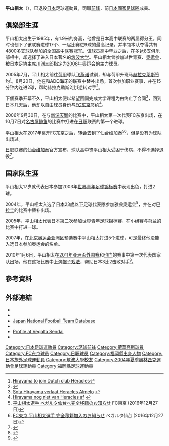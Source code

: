 {{noteta|G1=足球|G2=uefa}}
{{Football player infobox| 
| playername= 平山相太
| image    = Sota Hirayama - top.jpg
| fullname = 平山相太
| englishfullname = Sōta Hirayama
| nickname    = 
| height      = {{height|meters=1.92}}
| dateofbirth = {{birth date and age|1985|6|6}}
| cityofbirth = [[福岡縣|福岡縣]][[北九州市|北九州市]]
| countryofbirth = {{JPN}}
| clubnumber = 
| currentclub  = 已退役
| position = [[前鋒_(足球)|前鋒]]
| youthyears1 = 2004–2005
| youthclubs1 = [[築波大學|築波大學]]
| years1 = 2005–2006
| clubs1 = [[赫拉克勒斯足球俱樂部|赫拉克勒斯]]
| caps1 = 32
| goals1 = 8
| years2 = 2006–2016
| clubs2 = [[FC東京|FC東京]]
| caps2 = 169
| goals2 = 33
| years3 = 2017
| clubs3 = [[仙台維加泰|仙台維加泰]]
| caps3 = 0
| goals3 = 0
| nationalyears1 =2003–2005
| nationalteam1 = [[日本20歲以下足球代表隊|日本U-20]]
| nationalcaps1 = 8
| nationalgoals1 = 3
| nationalyears2 =2004
| nationalteam2 = [[日本23歲以下足球代表隊|日本U-23]]
| nationalcaps2 = 1
| nationalgoals2 = 0
| nationalyears3 =2010
| nationalteam3 = [[日本國家足球隊|日本]]
| nationalcaps3 = 4
| nationalgoals3 = 3
| pcupdate = 2017年12月5日
| ntupdate = 2010年1月6日
}}
'''平山相太'''（{{bd|1985年|6月6日||}}），已退役[[日本|日本]]足球運動員，司職[[前鋒_(足球)|前鋒]]，前[[日本國家足球隊|日本國家足球隊]]成員。

==俱樂部生涯==
平山相太出生于1985年，有1.9米的身高，他曾是日本高中联赛的两届得分王，同时也创下了该联赛进球17个、一届比赛进9球的最高记录，{{R|js88|number594}}并率领本队夺得共有4800多支球队参加的[[全国高中联赛|全国高中联赛]]冠军。该球员高中毕业之后，在多达8支俱乐部相中，却选择了进入日本著名的[[筑波大学|筑波大学]]。平山相太曾参加过世青赛、[[奥运会|奥运会]]，被日本足协主席[[川渊三郎|川渊三郎]]指定为[[2008年奥运会|2008年奥运会]]的主力球员。

2005年7月，平山相太前往[[荷甲|荷甲]]球队[[飞燕诺|飞燕诺]]试训，却与荷甲升班马[[赫拉克勒斯足球俱乐部|赫拉克莱斯]]签约<ref>[http://www.crisscross.com/jp/news/345705 Hirayama to join Dutch club Heracles]{{dead link|date=2017年12月 |bot=InternetArchiveBot |fix-attempted=yes }}</ref>。8月20日，他在和[[ADO海牙|ADO海牙]]的联赛中替补出场，首次参加职业赛事，并在15分钟内连进2球，帮助赫拉克勒斯2比1逆转对手<ref>{{Cite web |url=http://soccernet.espn.go.com/report?id=187812&cc=5901 |title=ADO Den Haag 1-2 SC Heracles Almelo |accessdate=2010-02-05 |archive-date=2011-05-25 |archive-url=https://web.archive.org/web/20110525132021/http://soccernet.espn.go.com/report?id=187812&cc=5901 |dead-url=no }}</ref>。

下個赛季开幕不久，平山相太便以希望回国完成大学课程为由终止了合同<ref>[http://www.heracles.nl/b9032c59-1854-4285-a3a2-b1c0446f321f.aspx?newsId=1945 Sota Hirayama verlaat Heracles Almelo] {{webarchive|url=https://web.archive.org/web/20070927224008/http://www.heracles.nl/b9032c59-1854-4285-a3a2-b1c0446f321f.aspx?newsId=1945 |date=2007-09-27 }}</ref>，回到日本几天后，他却以自由球员身份与[[FC东京|FC东京]]签约<ref>[http://www.nos.nl/nos/artikelen/2006/09/art000001C6D0EF6C0D834D.html Hirayama nog niet van Heracles af] {{webarchive|url=https://web.archive.org/web/20070930210106/http://www.nos.nl/nos/artikelen/2006/09/art000001C6D0EF6C0D834D.html |date=2007-09-30 }}</ref>。

2006年9月30日，在与[[新潟天鹅|新潟天鹅]]的比赛中，平山相太第一次代表FC东京出场，在10月7日对[[名古屋鲸鱼|名古屋鲸鱼]]的比赛中打进在[[日职|日职]]联赛的第一个进球。

平山相太在2017年离开[[FC东京|FC东京]]之后，转会去到了[[仙台维加泰|仙台维加泰]]<ref>[http://www.fctokyo.co.jp/?p=253669 平山相太選手 ベガルタ仙台へ完全移籍のお知らせ] {{Wayback|url=http://www.fctokyo.co.jp/?p=253669 |date=20171205042204 }} FC東京 (2016年12月27日)</ref><ref>[http://www.vegalta.co.jp/news/press_release/2016/12/post-4318.html FC東京 平山相太選手 完全移籍加入のお知らせ] {{Wayback|url=http://www.vegalta.co.jp/news/press_release/2016/12/post-4318.html |date=20170714041623 }} ベガルタ仙台 (2016年12月27日)</ref>，但是没有为球队出场过。

[[日职|日职]]联赛的[[仙台维加泰|仙台维加泰]]官方宣布，球队高中锋平山相太受困于伤病，不得不选择退役<ref>{{Cite press release|url=http://www.vegalta.co.jp/news/press_release/2018/01/post-5603.html|title=平山相太選手 現役引退のお知らせ|publisher=ベガルタ仙台|date=2018-01-26|accessdate=2018-01-27|archive-date=2018-01-26|archive-url=https://web.archive.org/web/20180126070903/http://www.vegalta.co.jp/news/press_release/2018/01/post-5603.html|dead-url=no}}</ref>。

== 国家队生涯 ==
平山相太17岁就代表日本参加2003年[[世界青年足球锦标赛|世界青年足球锦标赛]]中表现出色，打进2球。

2004年，平山相太入选了[[日本23歲以下足球代表隊|日本23歲以下足球代表隊]]参加[[2004年夏季奥林匹克运动会|雅典奥运会]]<ref>{{Cite web |url=http://sports.sohu.com/20040719/n221074068.shtml |title=日本国奥名单公布 超龄球员小野伸二入选 |accessdate=2010-02-05 |archive-date=2005-03-19 |archive-url=https://web.archive.org/web/20050319230620/http://sports.sohu.com/20040719/n221074068.shtml |dead-url=no }}</ref>，并在对[[巴拉圭|巴拉圭]]的比赛中替补出场。

2005年，平山相太代表日本第二次参加世界青年足球锦标赛，在小组赛与[[荷兰|荷兰]]的比赛中打进一球。

2007年，在[[2008年夏季奥林匹克运动会|北京奥运会]]亚洲区预选赛中平山相太打进5个进球，可是最终他没能入选日本参加奥运会的名单。

2010年1月6日，平山相太在[[2011年亚洲盃外围赛|2011年亚洲盃外围赛]]和[[也门国家足球队|也门]]的赛事中第一次代表国家队出场，他在这场比赛中上演[[帽子戏法|帽子戏法]]，帮助日本3比2击败对手<ref>{{Cite news|url=https://www.jiji.com/jc/article?k=2019121400469&g=spo|title=小川、代表デビュー戦ハットトリック　史上３人目―東アジアサッカー|publisher=時事ドットコム|date=2019-12-14|accessdate=2020-02-27|archive-date=2020-04-26|archive-url=https://web.archive.org/web/20200426003510/https://www.jiji.com/jc/article?k=2019121400469&g=spo|dead-url=no}}</ref>。

==參考資料==
{{reflist}}

==外部連結==
{{Commons category|Sota Hirayama}}
*{{FIFA player|207911}}
* {{NFT player|13631}}
* [http://www.jfootball-db.com/en/players/hirayama_sota.html Japan National Football Team Database] {{Wayback|url=http://www.jfootball-db.com/en/players/hirayama_sota.html |date=20180618175341 }}
* {{J.League player|9079}}
* [https://web.archive.org/web/20170526212824/http://www.vegalta.co.jp/topteam/profile_top/player09.html Profile at Vegalta Sendai]
* {{Webarchive |url=https://web.archive.org/web/20060511211142/http://www.wldcup.com/Asia/overseas/hirayama/hirayama.html |date=11 May 2006 |title=Rising Sun News profile }}

{{2003年世界青年錦標賽日本参赛名单}}
{{2005年世界青年錦標賽日本参赛名单}}
{{2004年奥运会男子足球日本参赛名单}}

{{Authority control}}

[[Category:日本足球運動員|Category:日本足球運動員]]
[[Category:足球前锋|Category:足球前锋]]
[[Category:荷華高斯球員|Category:荷華高斯球員]]
[[Category:FC东京球员|Category:FC东京球员]]
[[Category:日职球员|Category:日职球员]]
[[Category:福岡縣出身人物|Category:福岡縣出身人物]]
[[Category:日本旅外足球運動員|Category:日本旅外足球運動員]]
[[Category:筑波大學校友|Category:筑波大學校友]]
[[Category:2004年夏季奧林匹克運動會足球運動員|Category:2004年夏季奧林匹克運動會足球運動員]]
[[Category:福岡縣足球運動員|Category:福岡縣足球運動員]]